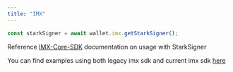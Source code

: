 ```yaml
---
title: "IMX"
---
```


```typescript ts
const starkSigner = await wallet.imx.getStarkSigner();
```

Reference [IMX-Core-SDK](https://github.com/immutable/imx-core-sdk/tree/main/examples) documentation on usage with StarkSigner

You can find examples using both legacy imx sdk and current imx sdk [here](https://github.com/stardust-gg/ts-custodial-sdk/tree/main/examples/imx)